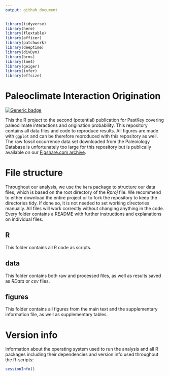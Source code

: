 ```yaml
---
output: github_document
--- 
```


<!-- add all libraries before knitting -->  
  
```r
library(tidyverse) 
library(here) 
library(flextable) 
library(officer)
library(patchwork)
library(deeptime)
library(divDyn)
library(brms)
library(lme4)
library(geiger)
library(infer)
library(effsize)
```

# Paleoclimate Interaction Origination

<!-- badges: start -->
[![Generic badge](https://img.shields.io/badge/Status-In_Revision-blue.svg)](https://shields.io/)
<!-- badges: end -->

This the R project to the second (potential) publication for PastKey covering paleoclimate interactions and origination probability. This repository contains all data files and code to reproduce results. All figures are made with `ggplot` and can be therefore reproduced with this repository as well. The raw fossil occurrence data set downloaded from the Paleoiology Database is unfortunately too large for this repository but is publically available on our [Figshare.com archive](https://figshare.com/articles/dataset/Raw_fossil_data/14528925).   
  
# File structure  
  
Throughout our analysis, we use the `here` package to structure our data files, which is based on the root directory of the *Rproj* file. We recommend to either download the entire project or to fork the repository to keep the directories tidy. If done so, it is not needed to set working directories manually. All files will work correctly without changing anything in the code. Every folder contains a README with further instructions and explanations on individual files.    
  
## R  
  
This folder contains all R code as scripts.  
  
## data  
  
This folder contains both raw and processed files, as well as results saved as *RData* or *csv* files. 
  
## figures  
  
This folder contains all figures from the main text and the supplementary information file, as well as supplementary tables.  

  
  
# Version info  
  
Information about the operating system used to run the analysis and all R packages including their dependencies and version info used throughout the R-scripts:  
  
```r
sessionInfo()
```

